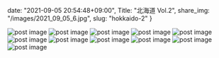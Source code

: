 date: "2021-09-05 20:54:48+09:00",
Title: "北海道 Vol.2",
share_img: "/images/2021_09_05_6.jpg",
slug: "hokkaido-2"
}

<img src="/images/2021_09_05_1.jpg" alt="post image" />
<img src="/images/2021_09_05_2.jpg" alt="post image" />
<img src="/images/2021_09_05_3.jpg" alt="post image" />
<img src="/images/2021_09_05_4.jpg" alt="post image" />
<img src="/images/2021_09_05_5.jpg" alt="post image" />
<img src="/images/2021_09_05_6.jpg" alt="post image" />
<img src="/images/2021_09_05_7.jpg" alt="post image" />
<img src="/images/2021_09_05_8.jpg" alt="post image" />
<img src="/images/2021_09_05_9.jpg" alt="post image" />
<img src="/images/2021_09_05_10.jpg" alt="post image" />
<img src="/images/2021_09_05_11.jpg" alt="post image" />